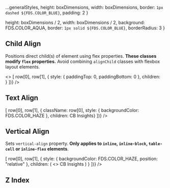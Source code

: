 

  ...generalStyles,
  height: boxDimensions,
  width: boxDimensions,
  border: `1px dashed ${FDS.COLOR_BLUE}`,
  padding: 2 
}

  height: boxDimensions / 2,
  width: boxDimensions / 2,
  background: FDS.COLOR_AQUA,
  border: `1px solid ${FDS.COLOR_BLUE}`,
  borderRadius: 3
}

<Meta title="Style Utilities/Position"  />

## Child Align
Positions direct child(s) of element using flex properties.
**These classes modify `flex` properties.**
Avoid combining `alignChild` classes with flexbox layout elements.

<Story name="Child Align">
  <>
    <TableLayout
      isCSS
      headers={['class', 'description', 'sample']}
      rows={[
        ['alignChild--center--center', 'Adds standard margin to all sides'],
        ['alignChild--center--top', 'Adds standard margin to all sides'],
        ['alignChild--center--bottom', 'Adds standard margin to all sides'],
        ['alignChild--left--center', 'Adds standard margin to bottom of element'],
        ['alignChild--left--top', 'Adds standard margin to top of element'],
        ['alignChild--left--bottom', 'Adds standard margin to right of of element'],
        ['alignChild--right--center', 'Adds standard margin to all sides'],
        ['alignChild--right--top', 'Adds standard margin to left of element'],
        ['alignChild--right--bottom', 'Adds standard margin to all sides'],
      ].map(row => [
        row[0],
        row[1],
        { 
          style: { paddingTop: 0, paddingBottom: 0 },
          children: <div className={row[0]} style={positionStyles}><div style={boxStyles}/></div>
        }
      ])} 
    />
  </>
</Story>

## Text Align

<Story name="Text Align">
  <TableLayout
    isCSS
    headers={['class', 'description', 'sample']}
    rows={[
      ['align--center', 'Sets `text-align` to `center`'],
      ['align--left', 'Sets `text-align` to `left`'],
      ['align--right', 'Sets `text-align` to `right`'],
    ].map(row => [
      row[0],
      row[1],
      { className: row[0], style: { backgroundColor: FDS.COLOR_HAZE }, children: <span style={{ backgroundColor: FDS.COLOR_AQUA, padding: "1px", color: "white" }}>CB Insights</span>}
    ])} 
  />
</Story>

## Vertical Align
Sets `vertical-align` property. **Only applies to `inline`, `inline-block`,
`table-cell` or `inline-flex` elements**.

<Story name="Vertical Align">
  <TableLayout
    isCSS
    headers={['class', 'description', 'sample']}
    rows={[
      ['valign--top', 'Sets `vertical-align` to `top`'],
      ['valign--center', 'Sets `vertical-align` to `middle`'],
      ['valign--bottom', 'Sets `vertical-align` to `bottom`'],
    ].map(row => [
      row[0],
      row[1],
      { 
        style: { backgroundColor: FDS.COLOR_HAZE, position: "relative" }, 
        children: (
          <>
            <span
              className={`${row[0]} display--inlineBlock`}
              style={{ backgroundColor: FDS.COLOR_AQUA, padding: 1, color: FDS.COLOR_WHITE, height: 40 }}
            >
              CB
            </span>
            <span style={{ position: "relative"}}>Insights</span>
          </>
        )
      }
    ])} 
  />
</Story>

## Z Index 

<Story name="Z Index">
  <TableLayout
    isCSS
    headers={['class', 'description']}
    rows={[
      ['zindex--modal', `Sets z-index value to ${FDS.ZINDEX_MODAL}`],
    ]}
  />
</Story>
